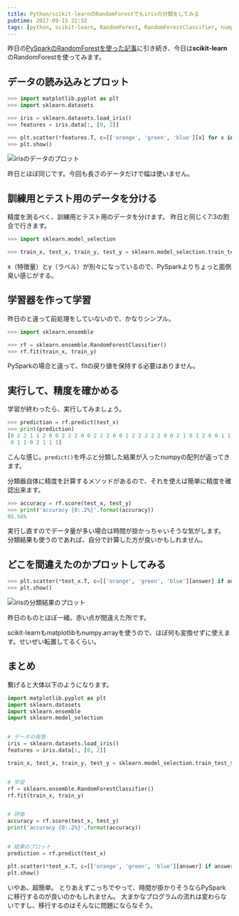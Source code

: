 ```yaml
---
title: Python/scikit-learnのRandomForestでもirisの分類をしてみる
pubtime: 2017-09-15 22:32
tags: [python, scikit-learn, RandomForest, RandomForestClassifier, numpy, matplotlib]
---
```


昨日の[PySparkのRandomForestを使った記事](/blog/2017/09/python-pyspark-random-forest-classifier-with-numpy.html)に引き続き、今日は**scikit-learn**のRandomForestを使ってみます。

## データの読み込みとプロット
``` python
>>> import matplotlib.pyplot as plt
>>> import sklearn.datasets

>>> iris = sklearn.datasets.load_iris()
>>> features = iris.data[:, [0, 2]]

>>> plt.scatter(*features.T, c=[['orange', 'green', 'blue'][x] for x in iris.target])
>>> plt.show()
```

![irisのデータのプロット](/blog/2017/09/pyspark-randomforest-raw-plot.png)

昨日とほぼ同じです。今回も長さのデータだけで幅は使いません。

## 訓練用とテスト用のデータを分ける
精度を測るべく、訓練用とテスト用のデータを分けます。
昨日と同じく7:3の割合で行きます。

``` python
>>> import sklearn.model_selection

>>> train_x, test_x, train_y, test_y = sklearn.model_selection.train_test_split(features, iris.target, test_size=0.3)
```

x（特徴量）とy（ラベル）が別々になっているので、PySparkよりちょっと面倒臭い感じがする。

## 学習器を作って学習
昨日のと違って前処理をしていないので、かなりシンプル。

``` python
>>> import sklearn.ensemble

>>> rf = sklearn.ensemble.RandomForestClassifier()
>>> rf.fit(train_x, train_y)
```

PySparkの場合と違って、fitの戻り値を保持する必要はありません。

## 実行して、精度を確かめる
学習が終わったら、実行してみましょう。

``` python
>>> prediction = rf.predict(test_x)
>>> print(prediction)
[0 2 2 1 1 2 0 0 2 2 2 0 0 2 2 2 0 0 1 2 2 2 2 2 0 0 2 1 0 1 2 0 0 1 1 1 0
 0 1 1 0 2 1 1 1]
```
こんな感じ。`predict()`を呼ぶと分類した結果が入ったnumpyの配列が返ってきます。

分類器自体に精度を計算するメソッドがあるので、それを使えば簡単に精度を確認出来ます。
``` python
>>> accuracy = rf.score(test_x, test_y)
>>> print('accuracy {0:.2%}'.format(accuracy))
95.56%
```

実行し直すのでデータ量が多い場合は時間が掛かっちゃいそうな気がします。
分類結果も使うのであれば、自分で計算した方が良いかもしれません。

## どこを間違えたのかプロットしてみる
``` python
>>> plt.scatter(*test_x.T, c=[['orange', 'green', 'blue'][answer] if answer == predict else 'red' for answer, predict in zip(test_y, prediction)])
>>> plt.show()
```

![irisの分類結果のプロット](/blog/2017/09/scikit-learn-random-forest-predict-plot.png)

昨日のものとほぼ一緒。赤い点が間違えた所です。

scikit-learnもmatplotlibもnumpy.arrayを使うので、ほぼ何も変換せずに使えます。せいぜい転置してるくらい。

## まとめ
繋げると大体以下のようになります。

``` python
import matplotlib.pyplot as plt
import sklearn.datasets
import sklearn.ensemble
import sklearn.model_selection


# データの用意
iris = sklearn.datasets.load_iris()
features = iris.data[:, [0, 2]]

train_x, test_x, train_y, test_y = sklearn.model_selection.train_test_split(features, iris.target, test_size=0.3)


# 学習
rf = sklearn.ensemble.RandomForestClassifier()
rf.fit(train_x, train_y)


# 評価
accuracy = rf.score(test_x, test_y)
print('accuracy {0:.2%}'.format(accuracy))


# 結果のプロット
prediction = rf.predict(test_x)

plt.scatter(*test_x.T, c=[['orange', 'green', 'blue'][answer] if answer == predict else 'red' for answer, predict in zip(test_y, prediction)])
plt.show()
```

いやあ、超簡単。
とりあえずこっちでやって、時間が掛かりそうならPySparkに移行するのが良いのかもしれません。
大まかなプログラムの流れは変わらないですし、移行するのはそんなに問題にならなそう。

